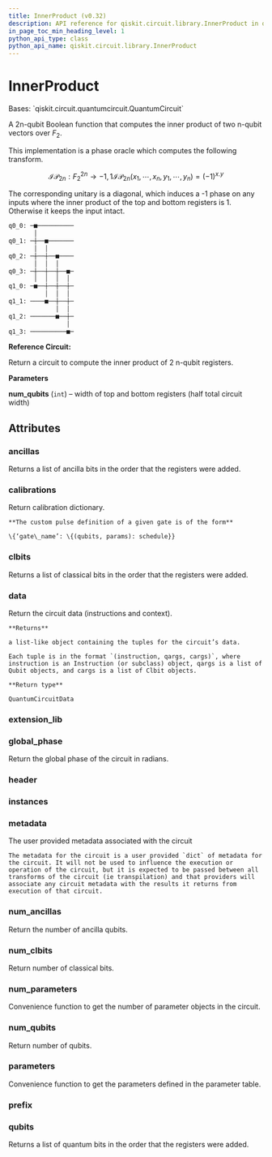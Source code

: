 ```yaml
---
title: InnerProduct (v0.32)
description: API reference for qiskit.circuit.library.InnerProduct in qiskit v0.32
in_page_toc_min_heading_level: 1
python_api_type: class
python_api_name: qiskit.circuit.library.InnerProduct
---
```


# InnerProduct

<Class id="qiskit.circuit.library.InnerProduct" isDedicatedPage={true} github="https://github.com/qiskit/qiskit/tree/stable/0.18/qiskit/circuit/library/boolean_logic/inner_product.py" signature="InnerProduct(num_qubits)" modifiers="class">
  Bases: `qiskit.circuit.quantumcircuit.QuantumCircuit`

  A 2n-qubit Boolean function that computes the inner product of two n-qubit vectors over $F_2$.

  This implementation is a phase oracle which computes the following transform.

$$
\mathcal{IP}_{2n} : F_2^{2n} \rightarrow {-1, 1}
\mathcal{IP}_{2n}(x_1, \cdots, x_n, y_1, \cdots, y_n) = (-1)^{x.y}
$$

  The corresponding unitary is a diagonal, which induces a -1 phase on any inputs where the inner product of the top and bottom registers is 1. Otherwise it keeps the input intact.

  ```python
  q0_0: ─■──────────
         │
  q0_1: ─┼──■───────
         │  │
  q0_2: ─┼──┼──■────
         │  │  │
  q0_3: ─┼──┼──┼──■─
         │  │  │  │
  q1_0: ─■──┼──┼──┼─
            │  │  │
  q1_1: ────■──┼──┼─
               │  │
  q1_2: ───────■──┼─
                  │
  q1_3: ──────────■─
  ```

  **Reference Circuit:**

  Return a circuit to compute the inner product of 2 n-qubit registers.

  **Parameters**

  **num\_qubits** (`int`) – width of top and bottom registers (half total circuit width)

  ## Attributes

  ### ancillas

  <Attribute id="qiskit.circuit.library.InnerProduct.ancillas">
    Returns a list of ancilla bits in the order that the registers were added.
  </Attribute>

  ### calibrations

  <Attribute id="qiskit.circuit.library.InnerProduct.calibrations">
    Return calibration dictionary.

    **The custom pulse definition of a given gate is of the form**

    \{‘gate\_name’: \{(qubits, params): schedule}}
  </Attribute>

  ### clbits

  <Attribute id="qiskit.circuit.library.InnerProduct.clbits">
    Returns a list of classical bits in the order that the registers were added.
  </Attribute>

  ### data

  <Attribute id="qiskit.circuit.library.InnerProduct.data">
    Return the circuit data (instructions and context).

    **Returns**

    a list-like object containing the tuples for the circuit’s data.

    Each tuple is in the format `(instruction, qargs, cargs)`, where instruction is an Instruction (or subclass) object, qargs is a list of Qubit objects, and cargs is a list of Clbit objects.

    **Return type**

    QuantumCircuitData
  </Attribute>

  ### extension\_lib

  <Attribute id="qiskit.circuit.library.InnerProduct.extension_lib" attributeValue="'include &#x22;qelib1.inc&#x22;;'" />

  ### global\_phase

  <Attribute id="qiskit.circuit.library.InnerProduct.global_phase">
    Return the global phase of the circuit in radians.
  </Attribute>

  ### header

  <Attribute id="qiskit.circuit.library.InnerProduct.header" attributeValue="'OPENQASM 2.0;'" />

  ### instances

  <Attribute id="qiskit.circuit.library.InnerProduct.instances" attributeValue="16" />

  ### metadata

  <Attribute id="qiskit.circuit.library.InnerProduct.metadata">
    The user provided metadata associated with the circuit

    The metadata for the circuit is a user provided `dict` of metadata for the circuit. It will not be used to influence the execution or operation of the circuit, but it is expected to be passed between all transforms of the circuit (ie transpilation) and that providers will associate any circuit metadata with the results it returns from execution of that circuit.
  </Attribute>

  ### num\_ancillas

  <Attribute id="qiskit.circuit.library.InnerProduct.num_ancillas">
    Return the number of ancilla qubits.
  </Attribute>

  ### num\_clbits

  <Attribute id="qiskit.circuit.library.InnerProduct.num_clbits">
    Return number of classical bits.
  </Attribute>

  ### num\_parameters

  <Attribute id="qiskit.circuit.library.InnerProduct.num_parameters">
    Convenience function to get the number of parameter objects in the circuit.
  </Attribute>

  ### num\_qubits

  <Attribute id="qiskit.circuit.library.InnerProduct.num_qubits">
    Return number of qubits.
  </Attribute>

  ### parameters

  <Attribute id="qiskit.circuit.library.InnerProduct.parameters">
    Convenience function to get the parameters defined in the parameter table.
  </Attribute>

  ### prefix

  <Attribute id="qiskit.circuit.library.InnerProduct.prefix" attributeValue="'circuit'" />

  ### qubits

  <Attribute id="qiskit.circuit.library.InnerProduct.qubits">
    Returns a list of quantum bits in the order that the registers were added.
  </Attribute>
</Class>

